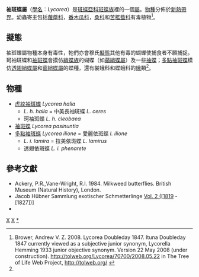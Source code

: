 {{NoteTA
|G1=Butterfly
}}
{{Automatic Taxobox
| taxon = Lycorea
| authority = Doubleday, [1847]
| image = Hubner1821SammlExotSchmett2Plate3.jpg
| image_caption = [[虎紋袖斑蝶|虎紋袖斑蝶]]<br />''Lycorea halia''
| type_species = [[虎紋袖斑蝶|虎紋袖斑蝶]] <br />''Lycorea atergatis''
| type_species_authority = Doubleday, [1847]
| subdivision_ranks = 物種
| subdivision = 共3種，詳見正文。
| synonyms =
* 依斑蝶屬 ''Ituna'' <small>Doubleday 1847</small>
* ''Lycorella'' <small>Hemming 1933</small>
}}

'''袖斑蝶屬'''（[[學名|學名]]：''Lycorea''）是[[斑蝶亞科|斑蝶亞科]][[斑蝶族|斑蝶族]]裡的一個[[屬|屬]]。[[物種|物種]]分佈於[[新熱帶界|新熱帶界]]。幼蟲寄主包括[[蘿藦科|蘿藦科]]，[[番木瓜科|番木瓜科]]，[[桑科|桑科]]和[[苦檻藍科|苦檻藍科]]有毒植物<ref name=tol>Brower, Andrew V. Z. 2008. Lycorea Doubleday 1847. Ituna Doubleday 1847 currently viewed as a subjective junior synonym, Lycorella Hemming 1933 junior objective synonym. Version 22 May 2008 (under construction). http://tolweb.org/Lycorea/70700/2008.05.22 {{Wayback|url=http://tolweb.org/Lycorea/70700/2008.05.22 |date=20160803162519 }} in The Tree of Life Web Project, http://tolweb.org/ {{Wayback|url=http://tolweb.org/ |date=20110515100516 }}</ref>。

== 擬態 ==
袖斑蝶屬物種本身有毒性，牠們亦會穆氏[[擬態|擬態]]其他有毒的蝴蝶使捕食者不願捕捉。珂袖斑蝶和[[袖斑蝶|袖斑蝶]]會摸仿[[綃蝶族|綃蝶族]]的蝴蝶（如[[蘋綃蝶屬|蘋綃蝶屬]]）及一些[[袖蝶屬|袖蝶]]；[[多點袖斑蝶|多點袖斑蝶]]模仿[[透翅綃蝶屬|透翅綃蝶屬]]和[[窗綃蝶屬|窗綃蝶屬]]的蝶種，還有裳蛾科和蝶蛾科的[[蛾|蛾]]類<ref name=tol/>。

== 物種 ==
* [[虎紋袖斑蝶|虎紋袖斑蝶]] ''Lycorea halia''
** ''L. h. haila'' = 中美長袖斑蝶 ''L. ceres''
** 珂袖斑蝶 ''L. h. cleobaea''
* [[袖斑蝶|袖斑蝶]] ''Lycorea pasinuntia''
* [[多點袖斑蝶|多點袖斑蝶]] ''Lycorea ilione'' = 愛麗依斑蝶 ''I. ilione''
** ''L. i. lamira'' = 拉美依斑蝶 ''L. lamirus''
** 透翅依斑蝶 ''L. i. phenarete''

== 參考文獻 ==
{{reflist}}
* Ackery, P.R.,Vane-Wright, R.I. 1984. Milkweed butterflies. British Museum (Natural History), London.
* Jacob Hübner Sammlung exotischer Schmetterlinge [http://www.archive.org/stream/sammlungexotisch223hb#page/n24/mode/1up Vol. 2 ([1819] - [1827])]
* {{Cite book | author = 寿建新 周尧 李宇飞 | title = 世界蝴蝶分類名錄 | location = 中國 | publisher = 陝西科學技術出版社 | date = 2006-04-01 | ISBN = 9787536936768 | language= zh-hans }}

{{Commons category|Lycorea}}

{{斑蝶亞科}}

{{taxonbar}}
[[Category:_1847年描述的分类群|X]]
[[Category:斑蝶族|X]]
[[Category:袖斑蝶屬|*]]